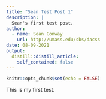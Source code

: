 ```yaml
---
title: "Sean Test Post 1"
description: |
  Sean's first test post.
author:
  - name: Sean Conway
    url: http://umass.edu/sbs/dacss
date: 08-09-2021
output:
  distill::distill_article:
    self_contained: false
---
```



```r
knitr::opts_chunk$set(echo = FALSE)
```
  
This is my first test.
